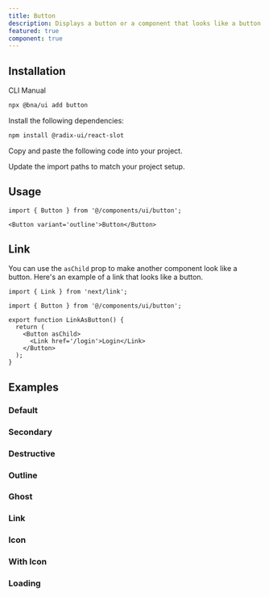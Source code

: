 ```yaml
---
title: Button
description: Displays a button or a component that looks like a button.
featured: true
component: true
---
```


<ComponentPreview
  name='button-demo'
  description='A button'
  asset='https://www.youtube.com/watch'
/>

## Installation

<CodeTabs>

<TabsList>
  <TabsTrigger value="cli">CLI</TabsTrigger>
  <TabsTrigger value="manual">Manual</TabsTrigger>
</TabsList>
<TabsContent value="cli">

```bash
npx @bna/ui add button
```

</TabsContent>

<TabsContent value="manual">

<Steps>

<Step>Install the following dependencies:</Step>

```bash
npm install @radix-ui/react-slot
```

<Step>Copy and paste the following code into your project.</Step>

<ComponentSource name='button' title='components/ui/button.tsx' />

<Step>Update the import paths to match your project setup.</Step>

</Steps>

</TabsContent>

</CodeTabs>

## Usage

```tsx
import { Button } from '@/components/ui/button';
```

```tsx
<Button variant='outline'>Button</Button>
```

## Link

You can use the `asChild` prop to make another component look like a button. Here's an example of a link that looks like a button.

```tsx showLineNumbers
import { Link } from 'next/link';

import { Button } from '@/components/ui/button';

export function LinkAsButton() {
  return (
    <Button asChild>
      <Link href='/login'>Login</Link>
    </Button>
  );
}
```

## Examples

### Default

<ComponentPreview name='button-demo' description='A primary button' />

### Secondary

<ComponentPreview name='button-secondary' description='A secondary button' />

### Destructive

<ComponentPreview
  name='button-destructive'
  description='A destructive button'
/>

### Outline

<ComponentPreview
  name='button-outline'
  description='A button using the outline variant.'
/>

### Ghost

<ComponentPreview
  name='button-ghost'
  description='A button using the ghost variant'
/>

### Link

<ComponentPreview
  name='button-link'
  description='A button using the link variant.'
/>

### Icon

<ComponentPreview name='button-icon' description='An icon button' />

### With Icon

<ComponentPreview name='button-with-icon' description='A button with an icon' />

### Loading

<ComponentPreview
  name='button-loading'
  description='A button with a loading state.'
/>
